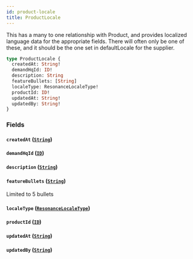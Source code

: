 ```yaml
---
id: product-locale
title: ProductLocale
---
```



This has a many to one relationship with Product, and provides localized language data for the appropriate fields.
There will often only be one of these, and it should be the one set in defaultLocale for the supplier.


```graphql
type ProductLocale {
  createdAt: String!
  demandHqId: ID!
  description: String
  featureBullets: [String]
  localeType: ResonanceLocaleType!
  productId: ID!
  updatedAt: String!
  updatedBy: String!
}
```


### Fields

#### `createdAt` ([`String`](/developers/demandhq-apis/demand-api/graphql/reference/scalars/string))




#### `demandHqId` ([`ID`](/developers/demandhq-apis/demand-api/graphql/reference/scalars/id))




#### `description` ([`String`](/developers/demandhq-apis/demand-api/graphql/reference/scalars/string))




#### `featureBullets` ([`String`](/developers/demandhq-apis/demand-api/graphql/reference/scalars/string))

Limited to 5 bullets


#### `localeType` ([`ResonanceLocaleType`](/developers/demandhq-apis/demand-api/graphql/reference/enums/resonance-locale-type))




#### `productId` ([`ID`](/developers/demandhq-apis/demand-api/graphql/reference/scalars/id))




#### `updatedAt` ([`String`](/developers/demandhq-apis/demand-api/graphql/reference/scalars/string))




#### `updatedBy` ([`String`](/developers/demandhq-apis/demand-api/graphql/reference/scalars/string))






